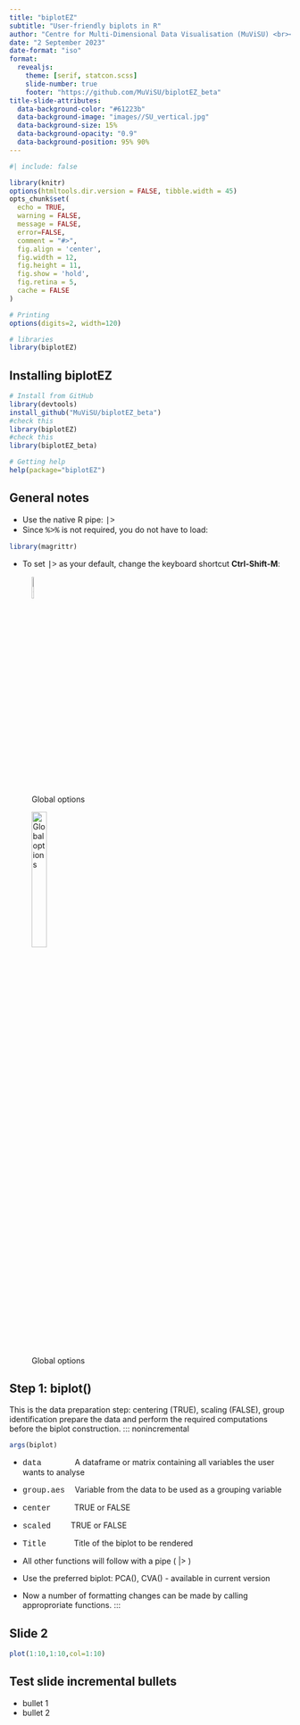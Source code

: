 ```yaml
---
title: "biplotEZ"
subtitle: "User-friendly biplots in R" 
author: "Centre for Multi-Dimensional Data Visualisation (MuViSU) <br><br> StatCon 2023 <br><br> muvisu@sun.ac.za"
date: "2 September 2023"
date-format: "iso"
format: 
  revealjs:
    theme: [serif, statcon.scss]
    slide-number: true
    footer: "https://github.com/MuViSU/biplotEZ_beta"
title-slide-attributes: 
  data-background-color: "#61223b"
  data-background-image: "images//SU_vertical.jpg"
  data-background-size: 15%
  data-background-opacity: "0.9"
  data-background-position: 95% 90%
---
```


```r
#| include: false

library(knitr)
options(htmltools.dir.version = FALSE, tibble.width = 45)
opts_chunk$set(
  echo = TRUE, 
  warning = FALSE, 
  message = FALSE, 
  error=FALSE, 
  comment = "#>",
  fig.align = 'center', 
  fig.width = 12, 
  fig.height = 11, 
  fig.show = 'hold', 
  fig.retina = 5,
  cache = FALSE
)

# Printing
options(digits=2, width=120)

# libraries
library(biplotEZ)

```

## Installing **biplotEZ**

```r
# Install from GitHub
library(devtools)
install_github("MuViSU/biplotEZ_beta")
#check this
library(biplotEZ)
#check this
library(biplotEZ_beta)

# Getting help                 
help(package="biplotEZ")
```

## General notes

::: nonincremental
-   Use the native R pipe: [\|\>]{style="font-family: 'Courier New'"}\
-   Since [%\>%]{style="font-family: 'Courier New'"} is not required, you do not have to load:

```r
library(magrittr)
```

-   To set [\|\>]{style="font-family: 'Courier New'"} as your default, change the keyboard shortcut **Ctrl-Shift-M**:

::: {layout-ncol="2"}
![Global options](\images\GlobalOptions.jpg){width="10%"}

![Global options](\images\NativePipe.jpg){width="25%"}
:::
:::

## Step 1: **biplot()**

This is the data preparation step: centering (TRUE), scaling (FALSE), group identification prepare the data and perform the required computations before the biplot construction. ::: nonincremental

```r
args(biplot)
```

-   [data]{style="font-family: 'Courier New'"}     A dataframe or matrix containing all variables the user wants to analyse

-   [group.aes]{style="font-family: 'Courier New'"}  Variable from the data to be used as a grouping variable

-   [center]{style="font-family: 'Courier New'"}   TRUE or FALSE

-   [scaled]{style="font-family: 'Courier New'"}    TRUE or FALSE

-   [Title]{style="font-family: 'Courier New'"}     Title of the biplot to be rendered

-   All other functions will follow with a pipe ( \|\> )

-   Use the preferred biplot: PCA(), CVA() - available in current version

-   Now a number of formatting changes can be made by calling approproriate functions. :::

## Slide 2

```r
plot(1:10,1:10,col=1:10)
```

## Test slide incremental bullets

::: incremental
-   bullet 1
-   bullet 2
:::
